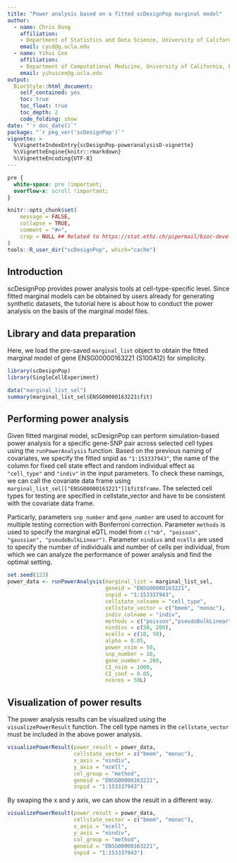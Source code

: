 ```yaml
---
title: "Power analysis based on a fitted scDesignPop marginal model"
author: 
  - name: Chris Dong
    affiliation:
    - Department of Statistics and Data Science, University of California, Los Angeles
    email: cycd@g.ucla.edu
  - name: Yihui Cen
    affiliation:
    - Department of Computational Medicine, University of California, Los Angeles
    email: yihuicen@g.ucla.edu
output: 
  BiocStyle::html_document:
    self_contained: yes
    toc: true
    toc_float: true
    toc_depth: 2
    code_folding: show
date: "`r doc_date()`"
package: "`r pkg_ver('scDesignPop')`"
vignette: >
  %\VignetteIndexEntry{scDesignPop-poweranalysisD-vignette}
  %\VignetteEngine{knitr::rmarkdown}
  %\VignetteEncoding{UTF-8}  
---
```

```css
pre {
  white-space: pre !important;
  overflow-x: scroll !important;
}
```

```r
knitr::opts_chunk$set(
    message = FALSE,
    collapse = TRUE,
    comment = "#>",
    crop = NULL ## Related to https://stat.ethz.ch/pipermail/bioc-devel/2020-April/016656.html
)
tools::R_user_dir("scDesignPop", which="cache")
```

## Introduction

scDesignPop provides power analysis tools at cell-type-specific level. Since fitted marginal models can be obtained by users already for generating synthetic datasets, the tutorial here is about how to conduct the power analysis on the basis of the marginal model files.

## Library and data preparation

Here, we load the pre-saved `marginal_list` object to obtain the fitted marginal model of gene ENSG00000163221 (S100A12) for simplicity.

```r
library(scDesignPop)
library(SingleCellExperiment)

data("marginal_list_sel")
summary(marginal_list_sel$ENSG00000163221$fit)
```


## Performing power analysis

Given fitted marginal model, scDesignPop can perform simulation-based power analysis for a
specific gene-SNP pair across selected cell types using the `runPowerAnalysis`
function. Based on the previous naming of covariates, we specify the fitted snpid as `"1:153337943"`, the name of the column for fixed cell state effect and random individual effect as `"cell_type"` and `"indiv"` in the input parameters. To check these namings, we can call the covariate data frame using `marginal_list_sel[["ENSG00000163221"]]$fit$frame`. The selected cell types for testing are specified in cellstate_vector and have to be consistent with the covariate data frame.

Particarly, parameters `snp_number` and `gene_number` are used to account for multiple testing correction with Bonferroni correction. Parameter `methods` is used to specify the marginal eQTL model from `c("nb", "poisson", "gaussian", "pseudoBulkLinear")`. Parameter `nindivs` and `ncells` are used to specify the number of individuals and number of cells per individual, from which we can analyze the performance of power analysis and find the optimal setting.

```r
set.seed(123)
power_data <- runPowerAnalysis(marginal_list = marginal_list_sel,
                               geneid = "ENSG00000163221",
                               snpid = "1:153337943",
                               cellstate_colname = "cell_type",
                               cellstate_vector = c("bmem", "monoc"),
                               indiv_colname = "indiv",
                               methods = c("poisson","pseudoBulkLinear"),
                               nindivs = c(50, 200),
                               ncells = c(10, 50),
                               alpha = 0.05,
                               power_nsim = 50,
                               snp_number = 10,
                               gene_number = 200,
                               CI_nsim = 1000,
                               CI_conf = 0.05,
                               ncores = 50L)
```

## Visualization of power results

The power analysis results can be visualized using the `visualizePowerResult` function. The cell type names in the `cellstate_vector` must be included in the above power analysis.

```r
visualizePowerResult(power_result = power_data,
                     cellstate_vector = c("bmem", "monoc"),
                     x_axis = "nindiv",
                     y_axis = "ncell",
                     col_group = "method",
                     geneid = "ENSG00000163221",
                     snpid = "1:153337943")
```

By swaping the x and y axis, we can show the result in a different way.

```r
visualizePowerResult(power_result = power_data,
                     cellstate_vector = c("bmem", "monoc"),
                     x_axis = "ncell",
                     y_axis = "nindiv",
                     col_group = "method",
                     geneid = "ENSG00000163221",
                     snpid = "1:153337943")
```
